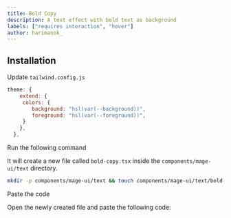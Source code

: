 ```yaml
---
title: Bold Copy
description: A text effect with bold text as background
labels: ["requires interaction", "hover"]
author: harimanok_
---
```


<ComponentPreview name="text-bold-copy--docs" />

## Installation

<Steps>

<Step>Update `tailwind.config.js`</Step>
```js
theme: {
    extend: {
     colors: {
        background: "hsl(var(--background))",
        foreground: "hsl(var(--foreground))",
     }
    },
  },
```

<Step>Run the following command</Step>

It will create a new file called `bold-copy.tsx` inside the `components/mage-ui/text` directory.

```bash
mkdir -p components/mage-ui/text && touch components/mage-ui/text/bold-copy.tsx
```

<Step>Paste the code</Step>

Open the newly created file and paste the following code:

```jsx file=<rootDir>/mage-ui/text/bold-copy.tsx

```

</Steps>
